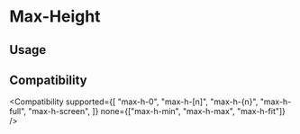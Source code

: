 
# Max-Height

## Usage

<Usage />

## Compatibility

<Compatibility
  supported={[
    "max-h-0",
    "max-h-[n]",
    "max-h-{n}",
    "max-h-full",
    "max-h-screen",
  ]}
  none={["max-h-min", "max-h-max", "max-h-fit"]}
/>
